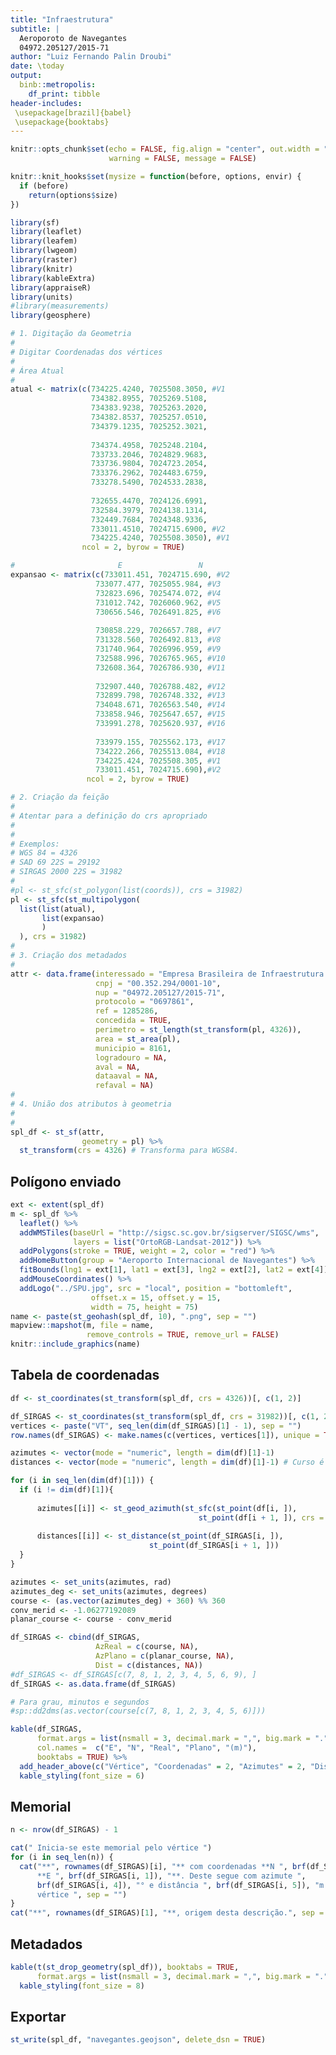 ```yaml
---
title: "Infraestrutura"
subtitle: |
  Aeroporoto de Navegantes  
  04972.205127/2015-71
author: "Luiz Fernando Palin Droubi"
date: \today
output: 
  binb::metropolis:
    df_print: tibble
header-includes:
 \usepackage[brazil]{babel}
 \usepackage{booktabs}
---
```


```r
knitr::opts_chunk$set(echo = FALSE, fig.align = "center", out.width = "100%", 
                      warning = FALSE, message = FALSE)

knitr::knit_hooks$set(mysize = function(before, options, envir) {
  if (before) 
    return(options$size)
})

library(sf)
library(leaflet)
library(leafem)
library(lwgeom)
library(raster)
library(knitr)
library(kableExtra)
library(appraiseR)
library(units)
#library(measurements)
library(geosphere)
```

```r
# 1. Digitação da Geometria
#  
# Digitar Coordenadas dos vértices
#
# Área Atual
#             
atual <- matrix(c(734225.4240, 7025508.3050, #V1
                  734382.8955, 7025269.5108,
                  734383.9238, 7025263.2020,
                  734382.8537, 7025257.0510,
                  734379.1235, 7025252.3021,
                  
                  734374.4958, 7025248.2104,
                  733733.2046, 7024829.9683,
                  733736.9804, 7024723.2054,
                  733376.2962, 7024483.6759,
                  733278.5490, 7024533.2838,
                  
                  732655.4470, 7024126.6991,
                  732584.3979, 7024138.1314,
                  732449.7684, 7024348.9336,
                  733011.4510, 7024715.6900, #V2
                  734225.4240, 7025508.3050), #V1
                ncol = 2, byrow = TRUE)

#                       E                 N
expansao <- matrix(c(733011.451, 7024715.690, #V2
                   733077.477, 7025055.984, #V3
                   732823.696, 7025474.072, #V4
                   731012.742, 7026060.962, #V5
                   730656.546, 7026491.825, #V6
                   
                   730858.229, 7026657.788, #V7
                   731328.560, 7026492.813, #V8
                   731740.964, 7026996.959, #V9
                   732588.996, 7026765.965, #V10
                   732608.364, 7026786.930, #V11
                   
                   732907.440, 7026788.482, #V12
                   732899.798, 7026748.332, #V13
                   734048.671, 7026563.540, #V14
                   733858.946, 7025647.657, #V15
                   733991.278, 7025620.937, #V16
                   
                   733979.155, 7025562.173, #V17
                   734222.266, 7025513.084, #V18
                   734225.424, 7025508.305, #V1
                   733011.451, 7024715.690),#V2
                 ncol = 2, byrow = TRUE)

# 2. Criação da feição  
#
# Atentar para a definição do crs apropriado
# 
#
# Exemplos:
# WGS 84 = 4326
# SAD 69 22S = 29192
# SIRGAS 2000 22S = 31982
#
#pl <- st_sfc(st_polygon(list(coords)), crs = 31982)
pl <- st_sfc(st_multipolygon(
  list(list(atual),
       list(expansao)
       )
  ), crs = 31982)
#
# 3. Criação dos metadados  
#
attr <- data.frame(interessado = "Empresa Brasileira de Infraestrutura Aeroportuária (INFRAERO)",
                   cnpj = "00.352.294/0001-10",
                   nup = "04972.205127/2015-71",
                   protocolo = "0697861",
                   ref = 1285286,
                   concedida = TRUE,
                   perimetro = st_length(st_transform(pl, 4326)),
                   area = st_area(pl),
                   municipio = 8161,
                   logradouro = NA,
                   aval = NA,
                   dataaval = NA,
                   refaval = NA)
#
# 4. União dos atributos à geometria
#
#
spl_df <- st_sf(attr,
                geometry = pl) %>%
  st_transform(crs = 4326) # Transforma para WGS84.
```

## Polígono enviado

```r
ext <- extent(spl_df)
m <- spl_df %>% 
  leaflet() %>% 
  addWMSTiles(baseUrl = "http://sigsc.sc.gov.br/sigserver/SIGSC/wms", 
              layers = list("OrtoRGB-Landsat-2012")) %>%
  addPolygons(stroke = TRUE, weight = 2, color = "red") %>%
  addHomeButton(group = "Aeroporto Internacional de Navegantes") %>%
  fitBounds(lng1 = ext[1], lat1 = ext[3], lng2 = ext[2], lat2 = ext[4]) %>% 
  addMouseCoordinates() %>%
  addLogo("../SPU.jpg", src = "local", position = "bottomleft", 
                  offset.x = 15, offset.y = 15, 
                  width = 75, height = 75)
name <- paste(st_geohash(spl_df, 10), ".png", sep = "")
mapview::mapshot(m, file = name, 
                 remove_controls = TRUE, remove_url = FALSE)
knitr::include_graphics(name)
```

## Tabela de coordenadas

```r
df <- st_coordinates(st_transform(spl_df, crs = 4326))[, c(1, 2)]

df_SIRGAS <- st_coordinates(st_transform(spl_df, crs = 31982))[, c(1, 2)]
vertices <- paste("VT", seq_len(dim(df_SIRGAS)[1] - 1), sep = "")
row.names(df_SIRGAS) <- make.names(c(vertices, vertices[1]), unique = TRUE)

azimutes <- vector(mode = "numeric", length = dim(df)[1]-1)
distances <- vector(mode = "numeric", length = dim(df)[1]-1) # Curso é o azimute de 0 a 360

for (i in seq_len(dim(df)[1])) {
  if (i != dim(df)[1]){
    
      azimutes[[i]] <- st_geod_azimuth(st_sfc(st_point(df[i, ]), 
                                          st_point(df[i + 1, ]), crs = 4326))
      
      distances[[i]] <- st_distance(st_point(df_SIRGAS[i, ]),
                               st_point(df_SIRGAS[i + 1, ]))
  }
}

azimutes <- set_units(azimutes, rad)
azimutes_deg <- set_units(azimutes, degrees)
course <- (as.vector(azimutes_deg) + 360) %% 360
conv_merid <- -1.06277192089
planar_course <- course - conv_merid

df_SIRGAS <- cbind(df_SIRGAS, 
                   AzReal = c(course, NA),
                   AzPlano = c(planar_course, NA),
                   Dist = c(distances, NA))
#df_SIRGAS <- df_SIRGAS[c(7, 8, 1, 2, 3, 4, 5, 6, 9), ]
df_SIRGAS <- as.data.frame(df_SIRGAS)

# Para grau, minutos e segundos
#sp::dd2dms(as.vector(course[c(7, 8, 1, 2, 3, 4, 5, 6)]))

kable(df_SIRGAS, 
      format.args = list(nsmall = 3, decimal.mark = ",", big.mark = "."),
      col.names =  c("E", "N", "Real", "Plano", "(m)"),
      booktabs = TRUE) %>%
  add_header_above(c("Vértice", "Coordenadas" = 2, "Azimutes" = 2, "Distância")) %>%
  kable_styling(font_size = 6)
```

## Memorial

```r
n <- nrow(df_SIRGAS) - 1
```


```r
cat(" Inicia-se este memorial pelo vértice ")
for (i in seq_len(n)) {
  cat("**", rownames(df_SIRGAS)[i], "** com coordenadas **N ", brf(df_SIRGAS[i, 2]), "** e 
      **E ", brf(df_SIRGAS[i, 1]), "**. Deste segue com azimute ", 
      brf(df_SIRGAS[i, 4]), "° e distância ", brf(df_SIRGAS[i, 5]), "m até o 
      vértice ", sep = "")
}
cat("**", rownames(df_SIRGAS)[1], "**, origem desta descrição.", sep = "")
```

## Metadados

```r
kable(t(st_drop_geometry(spl_df)), booktabs = TRUE, 
      format.args = list(nsmall = 3, decimal.mark = ",", big.mark = ".")) %>%
  kable_styling(font_size = 8)
```


## Exportar

```r
st_write(spl_df, "navegantes.geojson", delete_dsn = TRUE)
```


